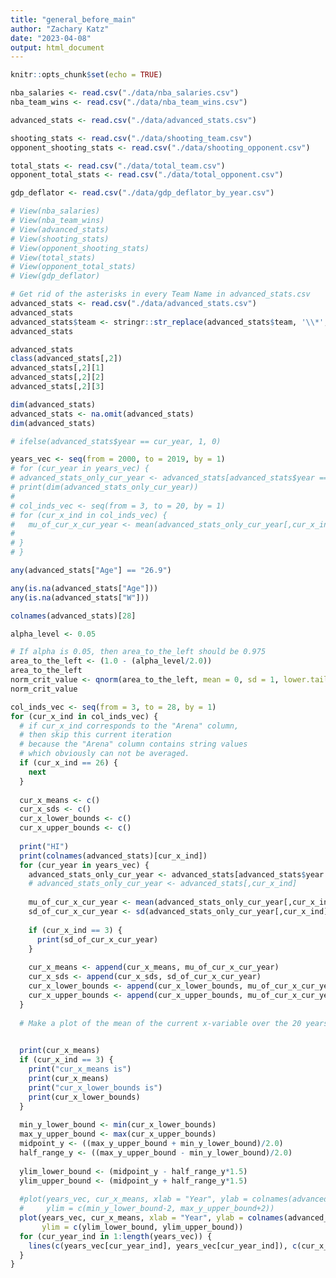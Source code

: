 ```yaml
---
title: "general_before_main"
author: "Zachary Katz"
date: "2023-04-08"
output: html_document
---
```


```r
knitr::opts_chunk$set(echo = TRUE)
```

```r
nba_salaries <- read.csv("./data/nba_salaries.csv")
nba_team_wins <- read.csv("./data/nba_team_wins.csv")

advanced_stats <- read.csv("./data/advanced_stats.csv")

shooting_stats <- read.csv("./data/shooting_team.csv")
opponent_shooting_stats <- read.csv("./data/shooting_opponent.csv")

total_stats <- read.csv("./data/total_team.csv")
opponent_total_stats <- read.csv("./data/total_opponent.csv")

gdp_deflator <- read.csv("./data/gdp_deflator_by_year.csv")

# View(nba_salaries)
# View(nba_team_wins)
# View(advanced_stats)
# View(shooting_stats)
# View(opponent_shooting_stats)
# View(total_stats)
# View(opponent_total_stats)
# View(gdp_deflator)

# Get rid of the asterisks in every Team Name in advanced_stats.csv
advanced_stats <- read.csv("./data/advanced_stats.csv")
advanced_stats
advanced_stats$team <- stringr::str_replace(advanced_stats$team, '\\*', '')
advanced_stats

```

```r
advanced_stats
class(advanced_stats[,2])
advanced_stats[,2][1]
advanced_stats[,2][2]
advanced_stats[,2][3]

dim(advanced_stats)
advanced_stats <- na.omit(advanced_stats)
dim(advanced_stats)

# ifelse(advanced_stats$year == cur_year, 1, 0)

years_vec <- seq(from = 2000, to = 2019, by = 1)
# for (cur_year in years_vec) {
# advanced_stats_only_cur_year <- advanced_stats[advanced_stats$year == cur_year,]
# print(dim(advanced_stats_only_cur_year))
# 
# col_inds_vec <- seq(from = 3, to = 20, by = 1)
# for (cur_x_ind in col_inds_vec) {
#   mu_of_cur_x_cur_year <- mean(advanced_stats_only_cur_year[,cur_x_ind])
#   
# }
# }

any(advanced_stats["Age"] == "26.9")

any(is.na(advanced_stats["Age"]))
any(is.na(advanced_stats["W"]))

colnames(advanced_stats)[28]

alpha_level <- 0.05

# If alpha is 0.05, then area_to_the_left should be 0.975
area_to_the_left <- (1.0 - (alpha_level/2.0))
area_to_the_left
norm_crit_value <- qnorm(area_to_the_left, mean = 0, sd = 1, lower.tail = TRUE)
norm_crit_value

col_inds_vec <- seq(from = 3, to = 28, by = 1)
for (cur_x_ind in col_inds_vec) {
  # if cur_x_ind corresponds to the "Arena" column,
  # then skip this current iteration
  # because the "Arena" column contains string values
  # which obviously can not be averaged.
  if (cur_x_ind == 26) {
    next
  }
  
  cur_x_means <- c()
  cur_x_sds <- c()
  cur_x_lower_bounds <- c()
  cur_x_upper_bounds <- c()
  
  print("HI")
  print(colnames(advanced_stats)[cur_x_ind])
  for (cur_year in years_vec) {
    advanced_stats_only_cur_year <- advanced_stats[advanced_stats$year == cur_year,]
    # advanced_stats_only_cur_year <- advanced_stats[,cur_x_ind]
    
    mu_of_cur_x_cur_year <- mean(advanced_stats_only_cur_year[,cur_x_ind])
    sd_of_cur_x_cur_year <- sd(advanced_stats_only_cur_year[,cur_x_ind])
    
    if (cur_x_ind == 3) {
      print(sd_of_cur_x_cur_year)
    }
    
    cur_x_means <- append(cur_x_means, mu_of_cur_x_cur_year)
    cur_x_sds <- append(cur_x_sds, sd_of_cur_x_cur_year)
    cur_x_lower_bounds <- append(cur_x_lower_bounds, mu_of_cur_x_cur_year - norm_crit_value*sd_of_cur_x_cur_year)
    cur_x_upper_bounds <- append(cur_x_upper_bounds, mu_of_cur_x_cur_year + norm_crit_value*sd_of_cur_x_cur_year)
  }
  
  # Make a plot of the mean of the current x-variable over the 20 years.
  

  print(cur_x_means)
  if (cur_x_ind == 3) {
    print("cur_x_means is")
    print(cur_x_means)
    print("cur_x_lower_bounds is")
    print(cur_x_lower_bounds)
  }
  
  min_y_lower_bound <- min(cur_x_lower_bounds)
  max_y_upper_bound <- max(cur_x_upper_bounds)
  midpoint_y <- ((max_y_upper_bound + min_y_lower_bound)/2.0)
  half_range_y <- ((max_y_upper_bound - min_y_lower_bound)/2.0)
  
  ylim_lower_bound <- (midpoint_y - half_range_y*1.5)
  ylim_upper_bound <- (midpoint_y + half_range_y*1.5)
  
  #plot(years_vec, cur_x_means, xlab = "Year", ylab = colnames(advanced_stats)[cur_x_ind],
  #     ylim = c(min_y_lower_bound-2, max_y_upper_bound+2))
  plot(years_vec, cur_x_means, xlab = "Year", ylab = colnames(advanced_stats)[cur_x_ind],
       ylim = c(ylim_lower_bound, ylim_upper_bound))
  for (cur_year_ind in 1:length(years_vec)) {
    lines(c(years_vec[cur_year_ind], years_vec[cur_year_ind]), c(cur_x_lower_bounds[cur_year_ind], cur_x_upper_bounds[cur_year_ind]))
  }
}




```
